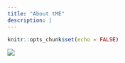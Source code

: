 ```yaml
---
title: "About tME"
description: |
---
```


```r
knitr::opts_chunk$set(echo = FALSE)
```

![](myphoto.jpg)